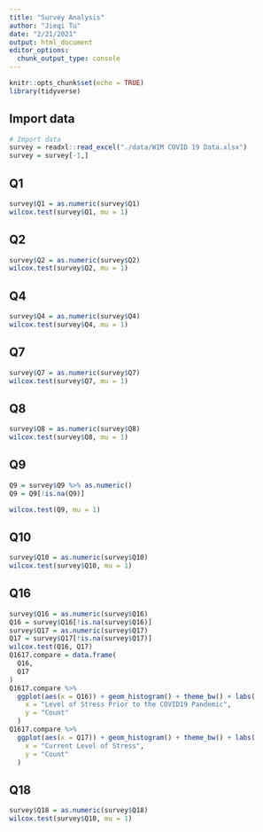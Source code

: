 ```yaml
---
title: "Survey Analysis"
author: "Jieqi Tu"
date: "2/21/2021"
output: html_document
editor_options: 
  chunk_output_type: console
---
```


```r
knitr::opts_chunk$set(echo = TRUE)
library(tidyverse)
```

## Import data
```r
# Import data
survey = readxl::read_excel("./data/WIM COVID 19 Data.xlsx")
survey = survey[-1,]
```

## Q1
```r
survey$Q1 = as.numeric(survey$Q1)
wilcox.test(survey$Q1, mu = 1)
```

## Q2
```r
survey$Q2 = as.numeric(survey$Q2)
wilcox.test(survey$Q2, mu = 1)
```

## Q4
```r
survey$Q4 = as.numeric(survey$Q4)
wilcox.test(survey$Q4, mu = 1)
```

## Q7
```r
survey$Q7 = as.numeric(survey$Q7)
wilcox.test(survey$Q7, mu = 1)
```

## Q8
```r
survey$Q8 = as.numeric(survey$Q8)
wilcox.test(survey$Q8, mu = 1)
```

## Q9
```r
Q9 = survey$Q9 %>% as.numeric()
Q9 = Q9[!is.na(Q9)]

wilcox.test(Q9, mu = 1)
```

## Q10
```r
survey$Q10 = as.numeric(survey$Q10)
wilcox.test(survey$Q10, mu = 1)
```

## Q16 
```r
survey$Q16 = as.numeric(survey$Q16)
Q16 = survey$Q16[!is.na(survey$Q16)]
survey$Q17 = as.numeric(survey$Q17)
Q17 = survey$Q17[!is.na(survey$Q17)]
wilcox.test(Q16, Q17)
Q1617.compare = data.frame(
  Q16,
  Q17
)
Q1617.compare %>% 
  ggplot(aes(x = Q16)) + geom_histogram() + theme_bw() + labs(
    x = "Level of Stress Prior to the COVID19 Pandemic",
    y = "Count"
  )
Q1617.compare %>% 
  ggplot(aes(x = Q17)) + geom_histogram() + theme_bw() + labs(
    x = "Current Level of Stress",
    y = "Count"
  )
```


## Q18
```r
survey$Q18 = as.numeric(survey$Q18)
wilcox.test(survey$Q10, mu = 1)
```

